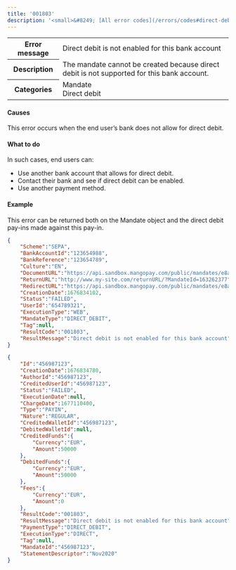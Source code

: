 ---
title: '001803'  
description: '<small>&#8249; [All error codes](/errors/codes#direct-debit)</small>'
---
  
<table>
    <tbody>
        <tr>
            <th class="header"><strong>Error message</strong></th>
            <td class="table-content">Direct debit is not enabled for this bank account</td>
        </tr>
        <tr>
            <th class="header"><strong>Description</strong></th>
            <td class="table-content">The mandate cannot be created because direct debit is not supported for this bank account.</td>
        </tr>
        <tr>
            <th class="header"><strong>Categories</strong></th>
            <td class="table-content">  
<div class="label">Mandate</div>  
<div class="label">Direct debit</div>
</td>
        </tr>
    </tbody>
</table>  

#### Causes  

This error occurs when the end user’s bank does not allow for direct debit.  

#### What to do  

In such cases, end users can:  
- Use another bank account that allows for direct debit.  
- Contact their bank and see if direct debit can be enabled.  
- Use another payment method.  

#### Example  

This error can be returned both on the Mandate object and the direct debit pay-ins made against this pay-in.  
```json Mandate object
{
    "Scheme":"SEPA",
    "BankAccountId":"123654988",
    "BankReference":"123654789",
    "Culture":"EN",
    "DocumentURL":"https://api.sandbox.mangopay.com/public/mandates/e8a73d/d276ab3002fd4093bcfc567f79035db5/document",
    "ReturnURL":"http://www.my-site.com/returnURL/?MandateId=163262377",
    "RedirectURL":"https://api.sandbox.mangopay.com/public/mandates/e8a73d/d276ab3002fd4093bcfc567f79035db5/confirmation",
    "CreationDate":1676834102,
    "Status":"FAILED",
    "UserId":"654789321",
    "ExecutionType":"WEB",
    "MandateType":"DIRECT_DEBIT",
    "Tag":null,
    "ResultCode":"001803",
    "ResultMessage":"Direct debit is not enabled for this bank account"
}
```  
```json Direct Debit PayIn object
{
    "Id":"456987123",
    "CreationDate":1676834780,
    "AuthorId":"456987123",
    "CreditedUserId":"456987123",
    "Status":"FAILED",
    "ExecutionDate":null,
    "ChargeDate":1677110400,
    "Type":"PAYIN",
    "Nature":"REGULAR",
    "CreditedWalletId":"456987123",
    "DebitedWalletId":null,
    "CreditedFunds":{
        "Currency":"EUR",
        "Amount":50000
    },
    "DebitedFunds":{
        "Currency":"EUR",
        "Amount":50000
    },
    "Fees":{
        "Currency":"EUR",
        "Amount":0
    },
    "ResultCode":"001803",
    "ResultMessage":"Direct debit is not enabled for this bank account",
    "PaymentType":"DIRECT_DEBIT",
    "ExecutionType":"DIRECT",
    "Tag":null,
    "MandateId":"456987123",
    "StatementDescriptor":"Nov2020"
}
```